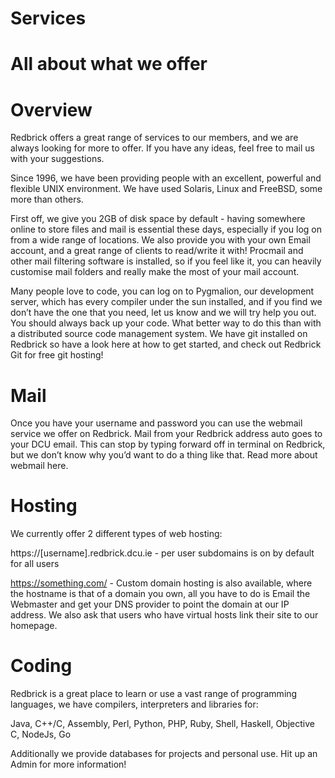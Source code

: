 <div className="Main">
<div className="Page-Section">

# Services

# All about what we offer

# Overview

Redbrick offers a great range of services to our members, and we are always
looking for more to offer. If you have any ideas, feel free to mail us with your
suggestions.

Since 1996, we have been providing people with an excellent, powerful and
flexible UNIX environment. We have used Solaris, Linux and FreeBSD, some more
than others.

First off, we give you 2GB of disk space by default - having somewhere online to
store files and mail is essential these days, especially if you log on from a
wide range of locations. We also provide you with your own Email account, and a
great range of clients to read/write it with! Procmail and other mail filtering
software is installed, so if you feel like it, you can heavily customise mail
folders and really make the most of your mail account.

Many people love to code, you can log on to Pygmalion, our development server,
which has every compiler under the sun installed, and if you find we don’t have
the one that you need, let us know and we will try help you out. You should
always back up your code. What better way to do this than with a distributed
source code management system. We have git installed on Redbrick so have a look
here at how to get started, and check out Redbrick Git for free git hosting!

# Mail

Once you have your username and password you can use the webmail service we
offer on Redbrick. Mail from your Redbrick address auto goes to your DCU email.
This can stop by typing forward off in terminal on Redbrick, but we don’t know
why you’d want to do a thing like that. Read more about webmail here.

# Hosting

We currently offer 2 different types of web hosting:

https://[username].redbrick.dcu.ie - per user subdomains is on by default for
all users

https://something.com/ - Custom domain hosting is also available, where the
hostname is that of a domain you own, all you have to do is Email the Webmaster
and get your DNS provider to point the domain at our IP address. We also ask
that users who have virtual hosts link their site to our homepage.

# Coding

Redbrick is a great place to learn or use a vast range of programming languages,
we have compilers, interpreters and libraries for:

Java, C++/C, Assembly, Perl, Python, PHP, Ruby, Shell, Haskell, Objective C,
NodeJs, Go

Additionally we provide databases for projects and personal use. Hit up an Admin
for more information!

</div>
</div>
